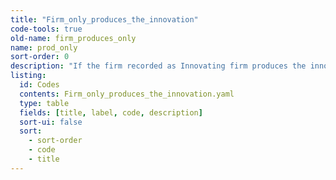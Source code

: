 ```yaml
---
title: "Firm_only_produces_the_innovation"
code-tools: true
old-name: firm_produces_only
name: prod_only
sort-order: 0
description: "If the firm recorded as Innovating firm produces the innovation but has not developed it this variable has the value 1"
listing:
  id: Codes
  contents: Firm_only_produces_the_innovation.yaml
  type: table
  fields: [title, label, code, description]
  sort-ui: false
  sort:
    - sort-order
    - code
    - title
---
```


:::{ #Codes }
:::
